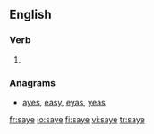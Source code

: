 ==English==

===Verb===
{{infl|en|verb}}

# {{obsolete spelling of|say}}

===Anagrams===
* [[ayes#English|ayes]], [[easy#English|easy]], [[eyas#English|eyas]], [[yeas#English|yeas]]

[[fr:saye]]
[[io:saye]]
[[fi:saye]]
[[vi:saye]]
[[tr:saye]]